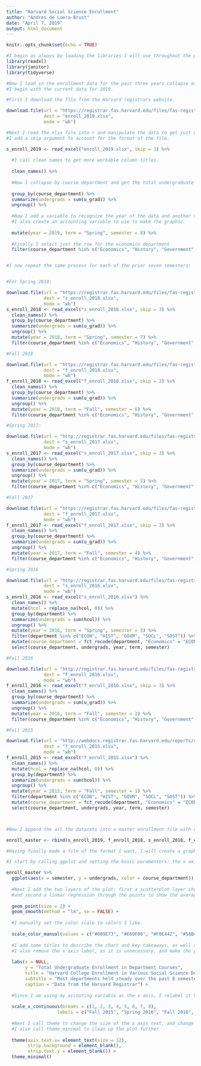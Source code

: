 ```yaml
---
title: "Harvard Social Science Enrollment"
author: "Andres de Loera-Brust"
date: "April 7, 2019"
output: html_document
---
```


```r
knitr::opts_chunk$set(echo = TRUE)

#I begin as always by loading the libraries I will use throughout the project
library(readxl)
library(janitor)
library(tidyverse)

```


```r

#Now I load in the enrollment data for the past three years collapse each dataset to a single row with the total undergraduate enrollment in various social science courses in the given year.
#I begin with the current data for 2019.

#First I download the file from the Harvard registrars website.

download.file(url = "https://registrar.fas.harvard.edu/files/fas-registrar/files/class_enrollment_summary_by_term_3.22.19.xlsx",
              dest = "enroll_2019.xlsx",
              mode = "wb")

#Next I read the xlsx file into r and manipulate the data to get just undergraduate economics enrollment.
#I add a skip argument to account for the format of the file. 

s_enroll_2019 <- read_excel("enroll_2019.xlsx", skip = 3) %>% 
  
  #I call clean names to get more workable column titles.
  
  clean_names() %>%
  
  #Now I collapse by course department and get the total undergraduate enrollment for each. 
  
  group_by(course_department) %>%
  summarize(undergrads = sum(u_grad)) %>%
  ungroup() %>%
  
  #Now I add a variable to recognize the year of the data and another to recognize the term.
  #I also create an accounting variable to use to make the graphic.
  
  mutate(year = 2019, term = "Spring", semester = 8) %>%
  
  #Finally I select just the row for the economics department
  filter(course_department %in% c("Economics", "History", "Government", "Sociology", "Social Studies"))


#I now repeat the same process for each of the prior seven semesters:


#For Spring 2018:

download.file(url = "https://registrar.fas.harvard.edu/files/fas-registrar/files/class_enrollment_summary_by_term_03.06.18.xlsx",
              dest = "s_enroll_2018.xlsx",
              mode = "wb")
s_enroll_2018 <- read_excel("s_enroll_2018.xlsx", skip = 3) %>% 
  clean_names() %>%
  group_by(course_department) %>%
  summarize(undergrads = sum(u_grad)) %>%
  ungroup() %>%
  mutate(year = 2018, term = "Spring", semester = 7) %>%
  filter(course_department %in% c("Economics", "History", "Government", "Sociology", "Social Studies"))

#Fall 2018

download.file(url = "https://registrar.fas.harvard.edu/files/fas-registrar/files/class_enrollment_summary_by_term_10.24.18.xlsx",
              dest = "f_enroll_2018.xlsx",
              mode = "wb")
f_enroll_2018 <- read_excel("f_enroll_2018.xlsx", skip = 2) %>% 
  clean_names() %>%
  group_by(course_department) %>%
  summarize(undergrads = sum(u_grad)) %>%
  ungroup() %>%
  mutate(year = 2018, term = "Fall", semester = 6) %>%
  filter(course_department %in% c("Economics", "History", "Government", "Sociology", "Social Studies"))

#Spring 2017:

download.file(url = "http://registrar.fas.harvard.edu/files/fas-registrar/files/class_enrollment_summary_by_term_2017_03_07_final_0.xlsx",
              dest = "s_enroll_2017.xlsx",
              mode = "wb")
s_enroll_2017 <- read_excel("s_enroll_2017.xlsx", skip = 3) %>% 
  clean_names() %>%
  group_by(course_department) %>%
  summarize(undergrads = sum(u_grad)) %>%
  ungroup() %>%
  mutate(year = 2017, term = "Spring", semester = 5) %>%
  filter(course_department %in% c("Economics", "History", "Government", "Sociology", "Social Studies"))

#Fall 2017

download.file(url = "https://registrar.fas.harvard.edu/files/fas-registrar/files/class_enrollment_summary_by_term_10.20.17.xlsx",
              dest = "f_enroll_2017.xlsx",
              mode = "wb")
f_enroll_2017 <- read_excel("f_enroll_2017.xlsx", skip = 3) %>% 
  clean_names() %>%
  group_by(course_department) %>%
  summarize(undergrads = sum(u_grad)) %>%
  ungroup() %>%
  mutate(year = 2017, term = "Fall", semester = 4) %>%
  filter(course_department %in% c("Economics", "History", "Government", "Sociology", "Social Studies"))

#Spring 2016

download.file(url = "http://registrar.fas.harvard.edu/files/fas-registrar/files/course_enrollment_statistics_0.xlsx",
              dest = "s_enroll_2016.xlsx",
              mode = "wb")
s_enroll_2016 <- read_excel("s_enroll_2016.xlsx") %>% 
  clean_names() %>%
  mutate(hcol = replace_na(hcol, 0)) %>%
  group_by(department) %>%
  summarize(undergrads = sum(hcol)) %>%
  ungroup() %>%
  mutate(year = 2016, term = "Spring", semester = 3) %>%
  filter(department %in% c("ECON", "HIST", "GOVM", "SOCL", "SOST")) %>%
  mutate(course_department = fct_recode(department, "Economics" = "ECON", "History" = "HIST", "Government" = "GOVM", "Sociology" = "SOCL", "Social Studies" = "SOST")) %>%
  select(course_department, undergrads, year, term, semester)

#Fall 2016

download.file(url = "http://registrar.fas.harvard.edu/files/fas-registrar/files/copy_of_class_enrollment_summary_by_term_10.06.2016.xlsx",
              dest = "f_enroll_2016.xlsx",
              mode = "wb")
f_enroll_2016 <- read_excel("f_enroll_2016.xlsx", skip = 3) %>% 
  clean_names() %>%
  group_by(course_department) %>%
  summarize(undergrads = sum(u_grad)) %>%
  ungroup() %>%
  mutate(year = 2016, term = "Fall", semester = 2) %>%
  filter(course_department %in% c("Economics", "History", "Government", "Sociology", "Social Studies"))

#Fall 2015

download.file(url = "http://webdocs.registrar.fas.harvard.edu/reports/statistics/Fall_2015/CourseEnrollmentStatistics.xlsx",
              dest = "f_enroll_2015.xlsx",
              mode = "wb")
f_enroll_2015 <- read_excel("f_enroll_2015.xlsx") %>% 
  clean_names() %>%
  mutate(hcol = replace_na(hcol, 0)) %>%
  group_by(department) %>%
  summarize(undergrads = sum(hcol)) %>%
  ungroup() %>%
  mutate(year = 2015, term = "Fall", semester = 1) %>%
  filter(department %in% c("ECON", "HIST", "GOVM", "SOCL", "SOST")) %>%
  mutate(course_department = fct_recode(department, "Economics" = "ECON", "History" = "HIST", "Government" = "GOVM", "Sociology" = "SOCL", "Social Studies" = "SOST")) %>%
  select(course_department, undergrads, year, term, semester)



#Now I append the all the datasets into a master enrollment file with data from the past 8 semesters.

enroll_master <- rbind(s_enroll_2019, f_enroll_2018, s_enroll_2018, f_enroll_2017, s_enroll_2017, f_enroll_2016, s_enroll_2016, f_enroll_2015)

```


```r

#Having finally made a file of the format I want, I will create a graphic showing the enrollment trends in these five departments over time:

#I start by calling ggplot and setting the basic paramenters: the x axis will be the semester, the y axis will be undergraduate enrollment, and I will color by department.

enroll_master %>%
  ggplot(aes(x = semester, y = undergrads, color = course_department)) +
  
  #Next I add the two layers of the plot: first a scatterplot layer showing the actual enrollment
  #and second a linear regression through the points to show the average trend.
  
  geom_point(size = 2) +
  geom_smooth(method = "lm", se = FALSE) +
  
  #I manually set the color scale to colors I like.
  
  scale_color_manual(values = c("#009E73", "#E69F00", "#F0E442", "#56B4E9", "#0072B2")) +
  
  #I add some titles to describe the chart and key takeaways, as well as acknowledge the source of the data.
  #I also remove the x axis label, as it is unnecessary, and make the y axis more informative. 
  
  labs(x = NULL,
       y = "Total Undergraduate Enrollment in Department Courses",
       title = "Harvard College Enrollment in Various Social Science Departments",
       subtitle = "Most departments held steady over the past 8 semesters, Government dipped",
       caption = "Data from the Harvard Registrar") +
  
  #Since I am using my accouting variable as the x axis, I relabel it here to the names of each semester.
  
  scale_x_continuous(breaks = c(1, 2, 3, 4, 5, 6, 7, 8), 
                   labels = c("Fall 2015", "Spring 2016", "Fall 2016", "Spring 2017", "Fall 2017", "Spring 2018", "Fall 2018", "Spring 2019")) +
  
  #Next I call theme to change the size of the x axis text, and change the background.
  #I also call theme_minimal to clean up the plot further.
  
  theme(axis.text.x= element_text(size = 12),
        strip.background = element_blank(),
        strip.text.y = element_blank()) +
  theme_minimal()

```
